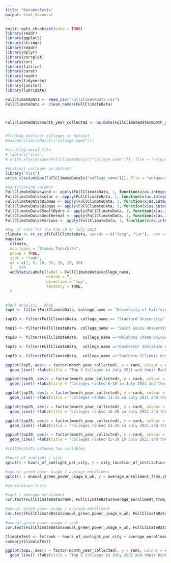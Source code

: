```yaml
---
title: "DataAnalysis"
output: html_document
---
```


```r
knitr::opts_chunk$set(echo = TRUE)
library(readr)
library(ggplot2)
library(stringr)
library(readr)
library(dplyr)
library(corrplot)
library(car)
library(lattice)
library(caret)
library(readr)
library(tidyverse)
library(janitor)
library(lubridate)

FullClimateData <- read_csv("FullclimateData.csv")
FullClimateData <- clean_names(FullClimateData)



FullClimateData$month_year_collected <- as.Date(FullClimateData$month_year_collected, format = "%m/%d/%Y")



```

```r
#finding distinct colleges in dataset
#unique(climateData[c("college_name")])

#creating excel file
# library("xlsx")
# write.xlsx(unique(FullclimateData[c("college_name")]), file = "uniquecolleges.xlsx", sheetName = "UNIQUE COLLEGES", append = FALSE)
```

```r
#distinct colleges in dataset
library("xlsx")
write.xlsx(unique(FullClimateData[c("college_name")]), file = "uniquecolleges.xlsx", sheetName = "uniqueColleges", append = FALSE)

```

```r
#partitioning columns
FullClimateData$wind <- apply(FullClimateData, 1, function(x)as.integer(any(grep('Wind',x))))
FullClimateData$solar <- apply(FullClimateData, 1, function(x)as.integer(any(grep('Solar',x))))
FullClimateData$Biomas <- apply(FullClimateData, 1, function(x)as.integer(any(grep('Biomas',x))))
FullClimateData$Biogas <- apply(FullClimateData, 1, function(x)as.integer(any(grep('Biogas',x))))
FullClimateData$SmallHydro <- apply(FullClimateData, 1, function(x)as.integer(any(grep('Small-hydro',x))))
FullClimateData$Geothermal <- apply(FullClimateData, 1, function(x)as.integer(any(grep('Geothermal',x))))
FullClimateData$Various <- apply(FullClimateData, 1, function(x)as.integer(any(grep('Various',x))))


```


```r
#map of rank for the top 30 in July 2021
climate <- st_as_sf(FullClimateData, coords = c("long", "lat"),  crs = 4326)
mapview(
  climate, 
  map.types = "Stamen.TonerLite", 
  popup = TRUE, 
  zcol = "rank", 
  at = c(1, 5, 10, 15, 20, 25, 30)
  )   %>% 
  addStaticLabels(label = FullClimateData$college_name,
                  noHide = T,
                  direction = 'top',
                  textOnly = TRUE,
  )
     
```

```r
#Rank Anaylsis - Abby
top5 <- filter(FullClimateData, college_name == "University of California" | college_name =="Arizona State University" | college_name == "Columbia University" | college_name =="University at Buffalo, The State University of New York" | college_name== "Boston University")

top10 <- filter(FullClimateData, college_name == "Stanford University" | college_name =="University of Maryland" | college_name == "Georgetown University" | college_name =="University of Utah" | college_name== "Carnegie Mellon University")

top15 <- filter(FullClimateData, college_name == "Saint Louis University" | college_name =="University of Oklahoma" | college_name == "Northeastern University" | college_name =="Northwestern University" | college_name== "The Ohio State University")

top20 <- filter(FullClimateData,  college_name =="Oklahoma State University" | college_name == "University of North Texas" | college_name == "George Washington University" | college_name =="University of Missouri" | college_name== "Ohio University")

top25 <- filter(FullClimateData,  college_name =="Rochester Institute of Technology" | college_name == "University of Minnesota" | college_name == "University of Virginia" | college_name =="University of Vermont" | college_name== "Tarrant County College District")

top30 <- filter(FullClimateData,  college_name =="Southern Illinois University Edwardsville" | college_name == "Temple University" | college_name == "City Colleges of Chicago" | college_name =="University of Wisconsin" | college_name== "American University")

ggplot(top5, aes(x = factor(month_year_collected), y = rank, colour = college_name, group = college_name))+
  geom_line() +labs(title = "Top 5 Colleges in July 2021 and their Ranks Over Time", x = "Month and Year", y = "Rank") + theme(axis.text.x = element_text(angle = 270))

ggplot(top10, aes(x = factor(month_year_collected), y = rank, colour = college_name, group = college_name))+
  geom_line() +labs(title = "Colleges ranked 6-10 in July 2021 and their Ranks Over Time", x = "Month and Year", y = "Rank") + theme(axis.text.x = element_text(angle = 270))

ggplot(top15, aes(x = factor(month_year_collected), y = rank, colour = college_name, group = college_name))+
  geom_line() +labs(title = "Colleges ranked 11-15 in July 2021 and their Ranks Over Time", x = "Month and Year", y = "Rank") + theme(axis.text.x = element_text(angle = 270))

ggplot(top20, aes(x = factor(month_year_collected), y = rank, colour = college_name, group = college_name))+
  geom_line() +labs(title = "Colleges ranked 16-20 in July 2021 and their Ranks Over Time", x = "Month and Year", y = "Rank") + theme(axis.text.x = element_text(angle = 270))

ggplot(top25, aes(x = factor(month_year_collected), y = rank, colour = college_name, group = college_name))+
  geom_line() +labs(title = "Colleges ranked 21-25 in July 2021 and their Ranks Over Time", x = "Month and Year", y = "Rank") + theme(axis.text.x = element_text(angle = 270))

ggplot(top30, aes(x = factor(month_year_collected), y = rank, colour = college_name, group = college_name))+
  geom_line() +labs(title = "Colleges ranked 25-30 in July 2021 and their Ranks Over Time", x = "Month and Year", y = "Rank") + theme(axis.text.x = element_text(angle = 270))

```

```r


#scatterplots between two variables

#hours of sunlight / city
qplot(x = hours_of_sunlight_per_city, y = city_location_of_institution, data = FullClimateData)

#annual green power usage / average enrollment
qplot(x = annual_green_power_usage_k_wh, y = average_enrollment_from_2020_2018, data = FullClimateData)
```


```r
#correlation tests

#rank / average enrollment
cor.test(FullClimateData$rank, FullClimateData$average_enrollment_from_2020_2018, method = 'spearman')

#annual green power usage / average enrollment
cor.test(FullClimateData$annual_green_power_usage_k_wh, FullClimateData$average_enrollment_from_2020_2018, method = 'spearman')

#annual green power usage / rank
cor.test(FullClimateData$annual_green_power_usage_k_wh, FullClimateData$rank, method = 'spearman')

ClimateTest <- lm(rank ~ hours_of_sunlight_per_city + average_enrollment_from_2020_2018 + annual_green_power_usage_k_wh + wind + solar + Biomass + Various, data = FullClimateData)
summary(ClimateTest)

```

```r
ggplot(top5, aes(x = factor(month_year_collected), y = rank, colour = college_name, group = college_name))+
  geom_line() +labs(title = "Top 5 Colleges in July 2021 and their Ranks Over Time", x = "Month and Year", y = "Rank") + theme(axis.text.x = element_text(angle = 270))
```

